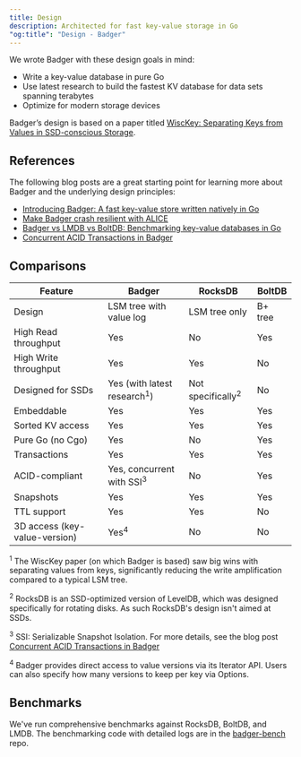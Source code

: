 ```yaml
---
title: Design
description: Architected for fast key-value storage in Go
"og:title": "Design - Badger"
---
```


We wrote Badger with these design goals in mind:

- Write a key-value database in pure Go
- Use latest research to build the fastest KV database for data sets spanning
  terabytes
- Optimize for modern storage devices

Badger’s design is based on a paper titled
[WiscKey: Separating Keys from Values in SSD-conscious Storage](https://www.usenix.org/system/files/conference/fast16/fast16-papers-lu.pdf).

## References

The following blog posts are a great starting point for learning more about
Badger and the underlying design principles:

- [Introducing Badger: A fast key-value store written natively in Go]({variables.company.blog}/badger/)
- [Make Badger crash resilient with ALICE]({variables.company.blog}/alice/)
- [Badger vs LMDB vs BoltDB: Benchmarking key-value databases in Go]({variables.company.blog}/badger-lmdb-boltdb/)
- [Concurrent ACID Transactions in Badger]({variables.company.blog}/badger-txn/)

## Comparisons

| Feature                       | Badger                                 | RocksDB                      | BoltDB  |
| ----------------------------- | -------------------------------------- | ---------------------------- | ------- |
| Design                        | LSM tree with value log                | LSM tree only                | B+ tree |
| High Read throughput          | Yes                                    | No                           | Yes     |
| High Write throughput         | Yes                                    | Yes                          | No      |
| Designed for SSDs             | Yes (with latest research<sup>1</sup>) | Not specifically<sup>2</sup> | No      |
| Embeddable                    | Yes                                    | Yes                          | Yes     |
| Sorted KV access              | Yes                                    | Yes                          | Yes     |
| Pure Go (no Cgo)              | Yes                                    | No                           | Yes     |
| Transactions                  | Yes                                    | Yes                          | Yes     |
| ACID-compliant                | Yes, concurrent with SSI<sup>3</sup>   | No                           | Yes     |
| Snapshots                     | Yes                                    | Yes                          | Yes     |
| TTL support                   | Yes                                    | Yes                          | No      |
| 3D access (key-value-version) | Yes<sup>4</sup>                        | No                           | No      |

<sup>1</sup> The WiscKey paper (on which Badger is based) saw big wins with
separating values from keys, significantly reducing the write amplification
compared to a typical LSM tree.

<sup>2</sup> RocksDB is an SSD-optimized version of LevelDB, which was designed
specifically for rotating disks. As such RocksDB's design isn't aimed at SSDs.

<sup>3</sup> SSI: Serializable Snapshot Isolation. For more details, see the
blog post [Concurrent ACID Transactions in
Badger]({variables.company.blog}/badger-txn/)

<sup>4</sup> Badger provides direct access to value versions via its Iterator
API. Users can also specify how many versions to keep per key via Options.

## Benchmarks

We've run comprehensive benchmarks against RocksDB, BoltDB, and LMDB. The
benchmarking code with detailed logs are in the
[badger-bench](https://github.com/dgraph-io/badger-bench) repo.
